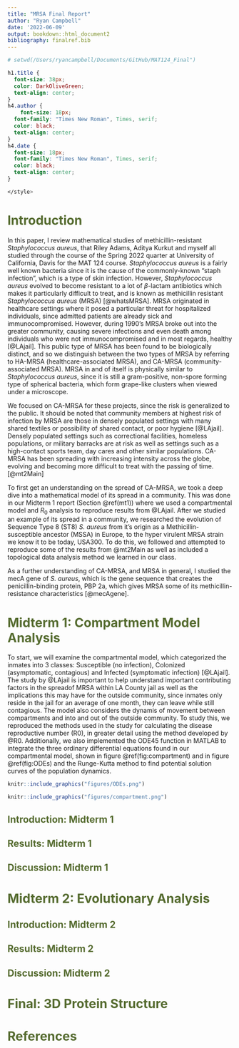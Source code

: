 ```yaml
---
title: "MRSA Final Report"
author: "Ryan Campbell"
date: '2022-06-09'
output: bookdown::html_document2
bibliography: finalref.bib
---
```


```r
# setwd(/Users/ryancampbell/Documents/GitHub/MAT124_Final")
```

```css

h1.title {
  font-size: 38px;
  color: DarkOliveGreen;
  text-align: center;
}
h4.author { 
    font-size: 18px;
  font-family: "Times New Roman", Times, serif;
  color: black;
  text-align: center;
}
h4.date { 
  font-size: 18px;
  font-family: "Times New Roman", Times, serif;
  color: black;
  text-align: center;
}

</style>
```

# <span style="color: DarkOliveGreen;"> Introduction </span>{#intro}
In this paper, I review mathematical studies of methicillin-resistant *Staphylococcus aureus*, that Riley Adams, Aditya Kurkut and myself all studied through the course of the Spring 2022 quarter at University of California, Davis for the MAT 124 course. *Staphylococcus aureus* is a fairly well known bacteria since it is the cause of the commonly-known "staph infection", which is a type of skin infection. However, *Staphylococcus aureus* evolved to become resistant to a lot of $\beta$-lactam antibiotics which makes it particularly difficult to treat, and is known as methicillin resistant *Staphylococcus aureus* (MRSA) [@whatsMRSA]. MRSA originated in healthcare settings where it posed a particular threat for hospitalized individuals, since admitted patients are already sick and immunocompromised. However, during 1990's MRSA broke out into the greater community, causing severe infections and even death among individuals who were not immunocompromised and in most regards, healthy [@LAjail]. This public type of MRSA has been found to be biologically distinct, and so we distinguish between the two types of MRSA by referring to HA-MRSA (healthcare-associated MRSA), and CA-MRSA (community-associated MRSA). MRSA in and of itself is physically similar to *Staphylococcus aureus*, since it is still a gram-positive, non-spore forming type of spherical bacteria, which form grape-like clusters when viewed under a microscope.

We focused on CA-MRSA for these projects, since the risk is generalized to the public. It should be noted that community members at highest risk of infection by MRSA are those in densely populated settings with many shared textiles or possibility of shared contact, or poor hygiene [@LAjail]. Densely populated settings such as correctional facilities, homeless populations, or military barracks are at risk as well as settings such as a high-contact sports team, day cares and other similar populations. CA-MRSA has been spreading with increasing intensity across the globe, evolving and becoming more difficult to treat with the passing of time. [@mt2Main] 

To first get an understanding on the spread of CA-MRSA, we took a deep dive into a mathematical model of its spread in a community. This was done in our Midterm 1 report (Section \@ref(mt1)) where we used a compartmental model and $R_0$ analysis to reproduce results from @LAjail. After we studied an example of its spread in a community, we researched the evolution of Sequence Type 8 (ST8) *S. aureus* from it's origin as a Methicillin-susceptible ancestor (MSSA) in Europe, to the hyper virulent MRSA strain we know it to be today, USA300. To do this, we followed and attempted to reproduce some of the results from @mt2Main as well as included a topological data analysis method we learned in our class. 

As a further understanding of CA-MRSA, and MRSA in general, I studied the mecA gene of *S. aureus*, which is the gene sequence that creates the penicillin-binding protein, PBP 2a, which gives MRSA some of its methicillin-resistance characteristics [@mecAgene]. 


# <span style="color: DarkOliveGreen;"> Midterm 1: Compartment Model Analysis </span> {#mt1}

To start, we will examine the compartmental model, which categorized the inmates into 3 classes: Susceptible (no infection), Colonized (asymptomatic, contagious) and Infected (symptomatic infection) [@LAjail]. The study by @LAjail is important to help understand important contributing factors in the spreadof MRSA within LA County jail as well as the implications this may have for the outside community, since inmates only reside in the jail for an average of one month, they can leave while still contagious. The model also considers the dynamis of movement between compartments and into and out of the outside community. To study this, we reproduced the methods used in the study for calculating the disease reproductive number (R0), in greater detail using the method developed by @R0. Additionally, we also implemented the ODE45 function in MATLAB to integrate the three ordinary differential equations found in our compartmental model, shown in figure \@ref(fig:compartment) and in figure \@ref(fig:ODEs) and the Runge-Kutta method to find potential solution curves of the population dynamics.

```r
knitr::include_graphics("figures/ODEs.png")
```

```r
knitr::include_graphics("figures/compartment.png")
```

## <span style="color: DarkOliveGreen;"> Introduction: Midterm 1 </span> {#introMT1}



## <span style="color: DarkOliveGreen;"> Results: Midterm 1 </span>{#resMT1}



## <span style="color: DarkOliveGreen;"> Discussion: Midterm 1 </span> {#discMT1}



# <span style="color: DarkOliveGreen;"> Midterm 2: Evolutionary Analysis </span> {#mt2}



## <span style="color: DarkOliveGreen;"> Introduction: Midterm 2 </span> {#introMT2}



## <span style="color: DarkOliveGreen;"> Results: Midterm 2 </span> {#resMT2}



## <span style="color: DarkOliveGreen;"> Discussion: Midterm 2 </span> {#discMT2}



# <span style="color: DarkOliveGreen;"> Final: 3D Protein Structure </span>



# <span style="color: DarkOliveGreen;"> References </span>